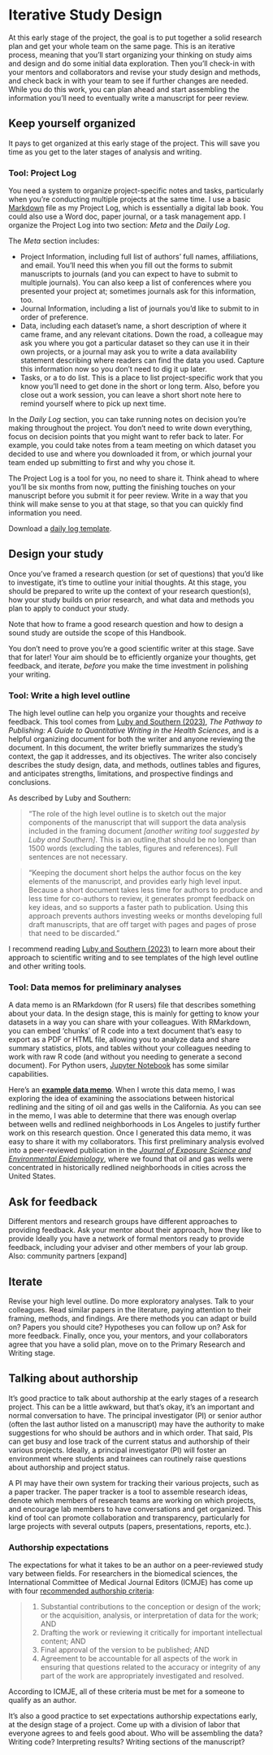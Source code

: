 # Iterative Study Design {#iterative-design}

At this early stage of the project, the goal is to put together a solid research plan and get your whole team on the same page. This is an iterative process, meaning that you'll start organizing your thinking on study aims and design and do some initial data exploration. Then you'll check-in with your mentors and collaborators and revise your study design and methods, and check back in with your team to see if further changes are needed. While you do this work, you can plan ahead and start assembling the information you'll need to eventually write a manuscript for peer review.

## Keep yourself organized

It pays to get organized at this early stage of the project. This will save you time as you get to the later stages of analysis and writing. 

### Tool: Project Log

You need a system to organize project-specific notes and tasks, particularly when you're conducting multiple projects at the same time. I use a basic [Markdown](https://www.markdownguide.org/getting-started/) file as my Project Log, which is essentially a digital lab book. You could also use a Word doc, paper journal, or a task management app. I organize the Project Log into two section: *Meta* and the *Daily Log*.

The *Meta* section includes:

- Project Information, including full list of authors' full names, affiliations, and email. You'll need this when you fill out the forms to submit manuscripts to journals (and you can expect to have to submit to multiple journals). You can also keep a list of conferences where you presented your project at; sometimes journals ask for this information, too.
- Journal Information, including a list of journals you'd like to submit to in order of preference.
- Data, including each dataset's name, a short description of where it came frame, and any relevant citations. Down the road, a colleague may ask you where you got a particular dataset so they can use it in their own projects, or a journal may ask you to write a data availability statement describing where readers can find the data you used. Capture this information now so you don't need to dig it up later.
- Tasks, or a to do list. This is a place to list project-specific work that you know you'll need to get done in the short or long term. Also, before you close out a work session, you can leave a short short note here to remind yourself where to pick up next time.

In the *Daily Log* section, you can take running notes on decision you're making throughout the project. You don't need to write down everything, focus on decision points that you might want to refer back to later. For example, you could take notes from a team meeting on which dataset you decided to use and where you downloaded it from, or which journal your team ended up submitting to first and why you chose it. 

The Project Log is a tool for you, no need to share it. Think ahead to where you'll be six months from now, putting the finishing touches on your manuscript before you submit it for peer review. Write in a way that you think will make sense to you at that stage, so that you can quickly find information you need.

Download a [daily log template](https://github.com/djxgonzalez/equis-lab-handbook/blob/main/files/log-project.md){target="_blank"}.

## Design your study

Once you've framed a research question (or set of questions) that you'd like to investigate, it's time to outline your initial thoughts. At this stage, you should be prepared to write up the context of your research question(s), how your study builds on prior research, and what data and methods you plan to apply to conduct your study. 

Note that how to frame a good research question and how to design a sound study are outside the scope of this Handbook.

You don't need to prove you're a good scientific writer at this stage. Save that for later! Your aim should be to efficiently organize your thoughts, get feedback, and iterate, *before* you make the time investment in polishing your writing.

### Tool: Write a high level outline

The high level outline can help you organize your thoughts and receive feedback. This tool comes from [Luby and Southern (2023)](https://doi.org/10.1007/978-3-030-98175-4), *The Pathway to Publishing: A Guide to Quantitative Writing in the Health Sciences*, and is a helpful organizing document for both the writer and anyone reviewing the document. In this document, the writer briefly summarizes the study's context, the gap it addresses, and its objectives. The writer also concisely describes the study design, data, and methods, outlines tables and figures, and anticipates strengths, limitations, and prospective findings and conclusions.

As described by Luby and Southern: 

> "The role of the high level outline is to sketch out the major components of the manuscript  that will support the data analysis included in the framing document *[another writing tool suggested by Luby and Southern]*. This is an outline,that should be no longer than 1500 words (excluding the tables, figures and references). Full sentences are not necessary.

> "Keeping the document short helps the author focus on the key elements of the manuscript, and provides early high level input. Because a short document takes less time for authors to produce and less time for co-authors to review, it generates prompt feedback on key ideas, and so supports a faster path to publication. Using this approach  prevents authors investing weeks or months developing full draft manuscripts, that are off target with pages and pages of prose that need to be discarded."

I recommend reading [Luby and Southern (2023)](https://doi.org/10.1007/978-3-030-98175-4) to learn more about their approach to scientific writing and to see templates of the high level outline and other writing tools.

### Tool: Data memos for preliminary analyses

A data memo is an RMarkdown (for R users) file that describes something about your data. In the design stage, this is mainly for getting to know your datasets in a way you can share with your colleagues. With RMarkdown, you can embed 'chunks' of R code into a text document that's easy to export as a PDF or HTML file, allowing you to analyze data and share summary statistics, plots, and tables without your colleagues needing to work with raw R code (and without you needing to generate a second document). For Python users, [Jupyter Notebook](https://jupyter.org/){target="_blank"} has some similar capabilities.

Here's an **[example data memo](https://htmlpreview.github.io/?https://github.com/djxgonzalez/equis-lab-handbook/blob/main/files/2101-redlining_wells_los_angeles.nb.html){target="_blank"}**. When I wrote this data memo, I was exploring the idea of examining the associations between historical redlining and the siting of oil and gas wells in the California. As you can see in the memo, I was able to determine that there was enough overlap between wells and redlined neighborhoods in Los Angeles to justify further work on this research question. Once I generated this data memo, it was easy to share it with my collaborators. This first preliminary analysis evolved into a peer-reviewed publication in the  *[Journal of Exposure Science and Environmental Epidemiology](http://dx.doi.org/10.1038/s41370-022-00434-9){target="_blank"}*, where we found that oil and gas wells were concentrated in historically redlined neighborhoods in cities across the United States.

## Ask for feedback

Different mentors and research groups have different approaches to providing feedback. Ask your mentor about their approach, how they like to provide
Ideally you have a network of formal mentors ready to provide feedback, including your adviser and other members of your lab group.
Also: community partners
[expand]

## Iterate

Revise your high level outline. Do more exploratory analyses. Talk to your colleagues. Read similar papers in the literature, paying attention to their framing, methods, and findings. Are there methods you can adapt or build on? Papers you should cite? Hypotheses you can follow up on? Ask for more feedback. Finally, once you, your mentors, and your collaborators agree that you have a solid plan, move on to the Primary Research and Writing stage.

## Talking about authorship

It's good practice to talk about authorship at the early stages of a research project. This can be a little awkward, but that's okay, it's an important and normal conversation to have. The principal investigator (PI) or senior author (often the last author listed on a manuscript) may have the authority to make suggestions for who should be authors and in which order. That said, PIs can get busy and lose track of the current status and authorship of their various projects. Ideally, a principal investigator (PI) will foster an environment where students and trainees can routinely raise questions about authorship and project status. 

A PI may have their own system for tracking their various projects, such as a paper tracker. The paper tracker is a tool to assemble research ideas, denote which members of research teams are working on which projects, and encourage lab members to have conversations and get organized. This kind of tool can promote collaboration and transparency, particularly for large projects with several outputs (papers, presentations, reports, etc.). 

### Authorship expectations

The expectations for what it takes to be an author on a peer-reviewed study vary between fields. For researchers in the biomedical sciences, the International Committee of Medical Journal Editors (ICMJE) has come up with four [recommended authorship criteria](https://www.icmje.org/recommendations/browse/roles-and-responsibilities/defining-the-role-of-authors-and-contributors.html){target="_blank"}:

> 1. Substantial contributions to the conception or design of the work; or the acquisition, analysis, or interpretation of data for the work; AND 
> 2. Drafting the work or reviewing it critically for important intellectual content; AND
> 3. Final approval of the version to be published; AND 
> 4. Agreement to be accountable for all aspects of the work in ensuring that questions related to the accuracy or integrity of any part of the work are appropriately investigated and resolved.

According to ICMJE, all of these criteria must be met for a someone to qualify as an author.

It's also a good practice to set expectations authorship expectations early, at the design stage of a project. Come up with a division of labor that everyone agrees to and feels good about. Who will be assembling the data? Writing code? Interpreting results? Writing sections of the manuscript?